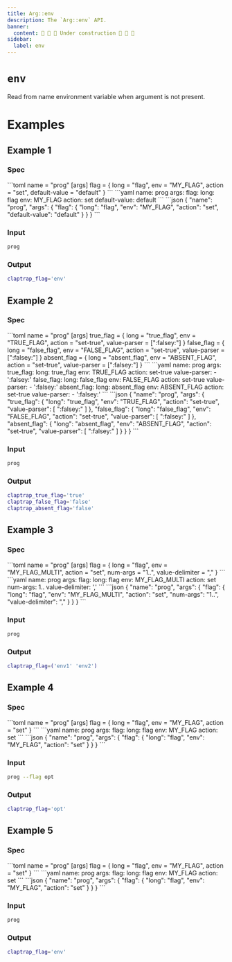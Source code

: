 ```yaml
---
title: Arg::env
description: The `Arg::env` API.
banner:
  content: 🚧 🚧 🚧 Under construction 🚧 🚧 🚧
sidebar:
  label: env
---
```



# `env` <LinkButton href="https://docs.rs/clap/latest/clap/struct.Arg.html#method.env" icon="open-book" variant="minimal"></LinkButton>

<Badge text="since 0.1.0" size="small" />

Read from name environment variable when argument is not present.

# Examples
## Example 1

### Spec

<Tabs syncKey="format">
  <TabItem label="TOML">
```toml
name = "prog"
[args]
flag = { long = "flag", env = "MY_FLAG", action = "set", default-value = "default" }
```
  </TabItem>
  <TabItem label="YAML">
```yaml
name: prog
args:
  flag:
    long: flag
    env: MY_FLAG
    action: set
    default-value: default
```
  </TabItem>
  <TabItem label="JSON">
```json
{
  "name": "prog",
  "args": {
    "flag": {
      "long": "flag",
      "env": "MY_FLAG",
      "action": "set",
      "default-value": "default"
    }
  }
}
```
  </TabItem>
</Tabs>

### Input

```bash
prog
```

### Output

```bash
claptrap_flag='env'
```
## Example 2

### Spec

<Tabs syncKey="format">
  <TabItem label="TOML">
```toml
name = "prog"
[args]
true_flag = { long = "true_flag", env = "TRUE_FLAG", action = "set-true", value-parser = [":falsey:"] }
false_flag = { long = "false_flag", env = "FALSE_FLAG", action = "set-true", value-parser = [":falsey:"] }
absent_flag = { long = "absent_flag", env = "ABSENT_FLAG", action = "set-true", value-parser = [":falsey:"] }
```
  </TabItem>
  <TabItem label="YAML">
```yaml
name: prog
args:
  true_flag:
    long: true_flag
    env: TRUE_FLAG
    action: set-true
    value-parser:
    - ':falsey:'
  false_flag:
    long: false_flag
    env: FALSE_FLAG
    action: set-true
    value-parser:
    - ':falsey:'
  absent_flag:
    long: absent_flag
    env: ABSENT_FLAG
    action: set-true
    value-parser:
    - ':falsey:'
```
  </TabItem>
  <TabItem label="JSON">
```json
{
  "name": "prog",
  "args": {
    "true_flag": {
      "long": "true_flag",
      "env": "TRUE_FLAG",
      "action": "set-true",
      "value-parser": [
        ":falsey:"
      ]
    },
    "false_flag": {
      "long": "false_flag",
      "env": "FALSE_FLAG",
      "action": "set-true",
      "value-parser": [
        ":falsey:"
      ]
    },
    "absent_flag": {
      "long": "absent_flag",
      "env": "ABSENT_FLAG",
      "action": "set-true",
      "value-parser": [
        ":falsey:"
      ]
    }
  }
}
```
  </TabItem>
</Tabs>

### Input

```bash
prog
```

### Output

```bash
claptrap_true_flag='true'
claptrap_false_flag='false'
claptrap_absent_flag='false'
```
## Example 3

### Spec

<Tabs syncKey="format">
  <TabItem label="TOML">
```toml
name = "prog"
[args]
flag = { long = "flag", env = "MY_FLAG_MULTI", action = "set", num-args = "1..", value-delimiter = "," }
```
  </TabItem>
  <TabItem label="YAML">
```yaml
name: prog
args:
  flag:
    long: flag
    env: MY_FLAG_MULTI
    action: set
    num-args: 1..
    value-delimiter: ','
```
  </TabItem>
  <TabItem label="JSON">
```json
{
  "name": "prog",
  "args": {
    "flag": {
      "long": "flag",
      "env": "MY_FLAG_MULTI",
      "action": "set",
      "num-args": "1..",
      "value-delimiter": ","
    }
  }
}
```
  </TabItem>
</Tabs>

### Input

```bash
prog
```

### Output

```bash
claptrap_flag=('env1' 'env2')
```
## Example 4

### Spec

<Tabs syncKey="format">
  <TabItem label="TOML">
```toml
name = "prog"
[args]
flag = { long = "flag", env = "MY_FLAG", action = "set" }
```
  </TabItem>
  <TabItem label="YAML">
```yaml
name: prog
args:
  flag:
    long: flag
    env: MY_FLAG
    action: set
```
  </TabItem>
  <TabItem label="JSON">
```json
{
  "name": "prog",
  "args": {
    "flag": {
      "long": "flag",
      "env": "MY_FLAG",
      "action": "set"
    }
  }
}
```
  </TabItem>
</Tabs>

### Input

```bash
prog --flag opt
```

### Output

```bash
claptrap_flag='opt'
```
## Example 5

### Spec

<Tabs syncKey="format">
  <TabItem label="TOML">
```toml
name = "prog"
[args]
flag = { long = "flag", env = "MY_FLAG", action = "set" }
```
  </TabItem>
  <TabItem label="YAML">
```yaml
name: prog
args:
  flag:
    long: flag
    env: MY_FLAG
    action: set
```
  </TabItem>
  <TabItem label="JSON">
```json
{
  "name": "prog",
  "args": {
    "flag": {
      "long": "flag",
      "env": "MY_FLAG",
      "action": "set"
    }
  }
}
```
  </TabItem>
</Tabs>

### Input

```bash
prog
```

### Output

```bash
claptrap_flag='env'
```
